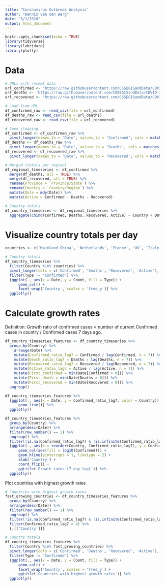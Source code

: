 ```yaml
---
title: "Coronavirus Outbreak Analysis"
author: "Dennis van den Berg"
date: "3/1/2020"
output: html_document
---
```


```r
knitr::opts_chunk$set(echo = TRUE)
library(tidyverse)
library(lubridate)
library(plotly)
```


# Data


```r
# URLs with recemt data
url_confirmed <- 'https://raw.githubusercontent.com/CSSEGISandData/COVID-19/master/csse_covid_19_data/csse_covid_19_time_series/time_series_19-covid-Confirmed.csv'
url_deaths <- 'https://raw.githubusercontent.com/CSSEGISandData/COVID-19/master/csse_covid_19_data/csse_covid_19_time_series/time_series_19-covid-Deaths.csv'
url_recovered <- 'https://raw.githubusercontent.com/CSSEGISandData/COVID-19/master/csse_covid_19_data/csse_covid_19_time_series/time_series_19-covid-Recovered.csv'
```

```r
# Load from URL
df_confirmed_raw <- read_csv(file = url_confirmed)
df_deaths_raw <- read_csv(file = url_deaths)
df_recovered_raw <- read_csv(file = url_recovered)

# Some cleaning
df_confirmed <- df_confirmed_raw %>% 
  pivot_longer(names_to = 'Date', values_to = 'Confirmed', cols = matches("/[0-9][0-9]$"))
df_deaths <- df_deaths_raw %>% 
  pivot_longer(names_to = 'Date', values_to = 'Deaths', cols = matches("/[0-9][0-9]$"))
df_recovered <- df_recovered_raw %>% 
  pivot_longer(names_to = 'Date', values_to = 'Recovered', cols = matches("/[0-9][0-9]$"))

# Merged (totals per region)
df_regional_timeseries <- df_confirmed %>% 
  merge(df_deaths, all = TRUE) %>% 
  merge(df_recovered, all = TRUE) %>% 
  rename(Province = `Province/State`) %>% 
  rename(Country = `Country/Region`) %>% 
  mutate(Date = mdy(Date)) %>% 
  mutate(Active = Confirmed - Deaths - Recovered)

# Country totals
df_country_timeseries <- df_regional_timeseries %>% 
  aggregate(cbind(Confirmed, Deaths, Recovered, Active) ~ Country + Date, data = ., FUN = sum)
```



# Visualize country totals per day

```r
countries <- c('Mainland China', 'Netherlands', 'France', 'UK', 'Italy', 'Iran')

# Country totals
df_country_timeseries %>% 
  filter(Country %in% countries) %>% 
  pivot_longer(cols = c('Confirmed', 'Deaths', 'Recovered', 'Active'), names_to = 'Type', values_to = 'Count') %>% 
  filter(Type != 'Confirmed') %>% 
  {ggplot(., aes(x = Date, y = Count, fill = Type)) +
      geom_col() + 
      facet_wrap('Country', scales = 'free_y')} %>% 
  ggplotly()
```



# Calculate growth rates

Definition: Growth ratio of confirmed cases = number of current Confirmed cases in country / Confirmed cases 7 days ago.

```r
df_country_timeseries_features <- df_country_timeseries %>% 
  group_by(Country) %>% 
    arrange(Date) %>%
    mutate(Confirmed_ratio_lag7 = Confirmed / lag(Confirmed, n = 7)) %>% 
    mutate(Death_ratio_lag7 = Deaths / lag(Deaths, n = 7)) %>% 
    mutate(Recovered_ratio_lag7 = Recovered / lag(Recovered, n = 7)) %>% 
    mutate(Active_ratio_lag7 = Active / lag(Active, n = 7)) %>% 
    mutate(First_confirmed = min(Date[Confirmed > 0])) %>% 
    mutate(First_death = min(Date[Deaths > 0])) %>% 
    mutate(First_recovered = min(Date[Recovered > 0])) %>% 
  ungroup()

df_country_timeseries_features %>% 
  {ggplot(., aes(x = Date, y = Confirmed_ratio_lag7, color = Country)) +
      geom_line()} %>% 
  ggplotly()
```


```r
df_country_timeseries_features %>% 
  group_by(Country) %>% 
  arrange(desc(Date)) %>% 
  filter(row_number() == 1) %>% 
  ungroup() %>% 
  filter(!is.na(Confirmed_ratio_lag7) & !is.infinite(Confirmed_ratio_lag7)) %>% 
  {ggplot(., aes(x = reorder(Country, Confirmed_ratio_lag7), y = Confirmed_ratio_lag7)) +
      geom_col(aes(fill = log10(Confirmed))) +
      geom_hline(yintercept = 1, linetype = 2) +
      xlab('Country') +
      coord_flip() +
      ggtitle('Growth rates (7-day lag)')} %>% 
  ggplotly()
```


Plot countries with highest growth rates

```r
# Countries with highest growth rates
fast_growing_countries <- df_country_timeseries_features %>% 
  group_by(Country) %>% 
  arrange(desc(Date)) %>% 
  filter(row_number() == 1) %>% 
  ungroup() %>% 
  filter(!is.na(Confirmed_ratio_lag7) & !is.infinite(Confirmed_ratio_lag7)) %>% 
  filter(Confirmed_ratio_lag7 > 4) %>% 
  {.[['Country']]}

# Country totals
df_country_timeseries_features %>% 
  filter(Country %in% fast_growing_countries) %>% 
  pivot_longer(cols = c('Confirmed', 'Deaths', 'Recovered', 'Active'), names_to = 'Type', values_to = 'Count') %>% 
  filter(Type != 'Confirmed') %>% 
  {ggplot(., aes(x = Date, y = Count, fill = Type)) +
      geom_col() + 
      facet_wrap('Country', scales = 'free_y') +
      ggtitle('Countries with highest growth rates')} %>% 
  ggplotly()
```



